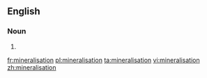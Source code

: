 ==English==

===Noun===
{{en-noun|-}}

# {{alternative spelling of|mineralization}}

[[fr:mineralisation]]
[[pl:mineralisation]]
[[ta:mineralisation]]
[[vi:mineralisation]]
[[zh:mineralisation]]